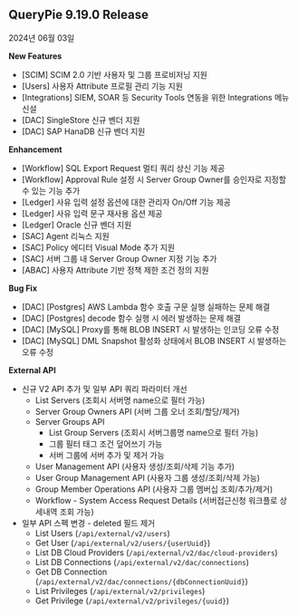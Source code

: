 ## QueryPie 9.19.0 Release

2024년 06월 03일


**New Features**

* [SCIM] SCIM 2.0 기반 사용자 및 그룹 프로비저닝 지원
* [Users] 사용자 Attribute 프로필 관리 기능 지원
* [Integrations] SIEM, SOAR 등 Security Tools 연동을 위한 Integrations 메뉴 신설
* [DAC] SingleStore 신규 벤더 지원
* [DAC] SAP HanaDB 신규 벤더 지원


**Enhancement**

* [Workflow] SQL Export Request 멀티 쿼리 상신 기능 제공
* [Workflow] Approval Rule 설정 시 Server Group Owner를 승인자로 지정할 수 있는 기능 추가
* [Ledger] 사유 입력 설정 옵션에 대한 관리자 On/Off 기능 제공
* [Ledger] 사유 입력 문구 재사용 옵션 제공
* [Ledger] Oracle 신규 벤더 지원
* [SAC] Agent 리눅스 지원
* [SAC] Policy 에디터 Visual Mode 추가 지원
* [SAC] 서버 그룹 내 Server Group Owner 지정 기능 추가
* [ABAC] 사용자 Attribute 기반 정책 제한 조건 정의 지원


**Bug Fix**

* [DAC] [Postgres] AWS Lambda 함수 호출 구문 실행 실패하는 문제 해결
* [DAC] [Postgres] decode 함수 실행 시 에러 발생하는 문제 해결
* [DAC] [MySQL] Proxy를 통해 BLOB INSERT 시 발생하는 인코딩 오류 수정
* [DAC] [MySQL] DML Snapshot 활성화 상태에서 BLOB INSERT 시 발생하는 오류 수정


**External API**

* 신규 V2 API 추가 및 일부 API 쿼리 파라미터 개선
    * List Servers (조회시 서버명 name으로 필터 가능)
    * Server Group Owners API (서버 그룹 오너 조회/할당/제거)
    * Server Groups API
        * List Group Servers (조회시 서버그룹명 name으로 필터 가능)
        * 그룹 필터 태그 조건 덮어쓰기 가능
        * 서버 그룹에 서버 추가 및 제거 가능
    * User Management API (사용자 생성/조회/삭제 기능 추가)
    * User Group Management API (사용자 그룹 생성/조회/삭제 가능)
    * Group Member Operations API (사용자 그룹 멤버십 조회/추가/제거)
    * Workflow - System Access Request Details (서버접근신청 워크플로 상세내역 조회 가능)
* 일부 API 스펙 변경 - deleted 필드 제거
    * List Users (`/api/external/v2/users`)
    * Get User (`/api/external/v2/users/{userUuid}`)
    * List DB Cloud Providers (`/api/external/v2/dac/cloud-providers`)
    * List DB Connections (`/api/external/v2/dac/connections`)
    * Get DB Connection (`/api/external/v2/dac/connections/{dbConnectionUuid}`)
    * List Privileges (`/api/external/v2/privileges`)
    * Get Privilege (`/api/external/v2/privileges/{uuid}`)
